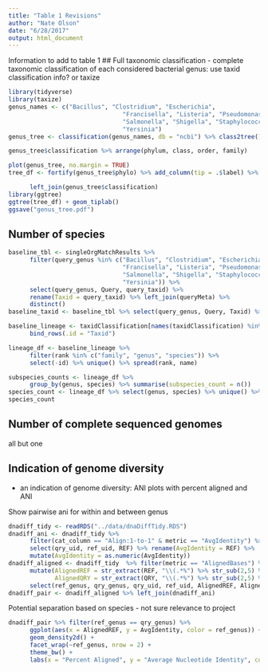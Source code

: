 ```yaml
---
title: "Table 1 Revisions"
author: "Nate Olson"
date: "6/28/2017"
output: html_document
---
```


Information to add to table 1
## Full taxonomic classification
- complete taxonomic classification of each considered bacterial genus: use taxid classification info? or taxize
```r
library(tidyverse)
library(taxize)
genus_names <- c("Bacillus", "Clostridium", "Escherichia",
                                "Francisella", "Listeria", "Pseudomonas",
                                "Salmonella", "Shigella", "Staphylococcus",
                                "Yersinia")
genus_tree <- classification(genus_names, db = "ncbi") %>% class2tree()
```

```r
genus_tree$classification %>% arrange(phylum, class, order, family)
```


```r
plot(genus_tree, no.margin = TRUE)
tree_df <- fortify(genus_tree$phylo) %>% add_column(tip = .$label) %>% 

      left_join(genus_tree$classification)
library(ggtree)
ggtree(tree_df) + geom_tiplab()
ggsave("genus_tree.pdf")
```   


## Number of species
```r
baseline_tbl <- singleOrgMatchResults %>%
      filter(query_genus %in% c("Bacillus", "Clostridium", "Escherichia",
                                "Francisella", "Listeria", "Pseudomonas",
                                "Salmonella", "Shigella", "Staphylococcus",
                                "Yersinia")) %>%
      select(query_genus, Query, query_taxid) %>%
      rename(Taxid = query_taxid) %>% left_join(queryMeta) %>%
      distinct() 
baseline_taxid <- baseline_tbl %>% select(query_genus, Query, Taxid) %>% unique() %>% .$Taxid %>% as.numeric()

baseline_lineage <- taxidClassification[names(taxidClassification) %in% baseline_taxid] %>% 
      bind_rows(.id = "Taxid")
```

```r
lineage_df <- baseline_lineage %>% 
      filter(rank %in% c("family", "genus", "species")) %>% 
      select(-id) %>% unique() %>% spread(rank, name)

subspecies_counts <- lineage_df %>% 
      group_by(genus, species) %>% summarise(subspecies_count = n())
species_count <- lineage_df %>% select(genus, species) %>% unique() %>% group_by(genus) %>% summarise(count = n())
species_count
```


## Number of complete sequenced genomes
all but one

## Indication of genome diversity 
- an indication of genome diversity: ANI plots with percent aligned and ANI

Show pairwise ani for within and between genus

```r
dnadiff_tidy <- readRDS("../data/dnaDiffTidy.RDS")
dnadiff_ani <- dnadiff_tidy %>% 
      filter(cat_column == "Align:1-to-1" & metric == "AvgIdentity") %>% 
      select(qry_uid, ref_uid, REF) %>% rename(AvgIdentity = REF) %>% 
      mutate(AvgIdentity = as.numeric(AvgIdentity))
dnadiff_aligned <- dnadiff_tidy  %>% filter(metric == "AlignedBases") %>% 
      mutate(AlignedREF = str_extract(REF, "\\(.*%") %>% str_sub(2,5) %>% as.numeric(),
             AlignedQRY = str_extract(QRY, "\\(.*%") %>% str_sub(2,5) %>% as.numeric()) %>% 
      select(ref_genus, qry_genus, qry_uid, ref_uid, AlignedREF, AlignedQRY)
dnadiff_pair <- dnadiff_aligned %>% left_join(dnadiff_ani)
```


Potential separation based on species - not sure relevance to project
```r
dnadiff_pair %>% filter(ref_genus == qry_genus) %>%
      ggplot(aes(x = AlignedREF, y = AvgIdentity, color = ref_genus)) + 
      geom_density2d() + 
      facet_wrap(~ref_genus, nrow = 2) + 
      theme_bw() +
      labs(x = "Percent Aligned", y = "Average Nucleotide Identity", color = "Genus")
```